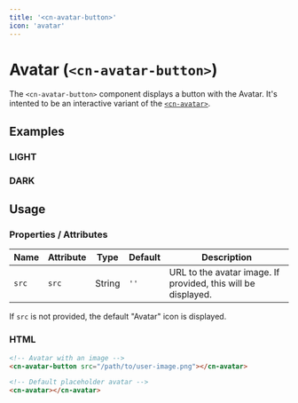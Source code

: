 ```yaml
---
title: '<cn-avatar-button>'
icon: 'avatar'
---
```


# Avatar (`<cn-avatar-button>`)

The `<cn-avatar-button>` component displays a button with the Avatar. It's intented to be an interactive variant of the [`<cn-avatar>`](/elements/cn-avatar).

## Examples

<div class="grid two-col">
  <div class="light border border-radius p-1 surface">
    <h3>LIGHT</h3>
    <cn-avatar-button src="/example/avatar.webp"></cn-avatar-button>
  </div>
  <div class="dark border border-radius p-1 surface">
    <h3>DARK</h3>
    <cn-avatar-button></cn-avatar-button>
  </div>
</div>

## Usage

### Properties / Attributes

| Name   | Attribute | Type   | Default | Description                                                                                                |
|--------|-----------|--------|---------|------------------------------------------------------------------------------------------------------------|
| `src`  | `src`     | String | `''`    | URL to the avatar image. If provided, this will be displayed.                                              |

If `src` is not provided, the default "Avatar" icon is displayed.

### HTML

```html
<!-- Avatar with an image -->
<cn-avatar-button src="/path/to/user-image.png"></cn-avatar>

<!-- Default placeholder avatar -->
<cn-avatar></cn-avatar>
```